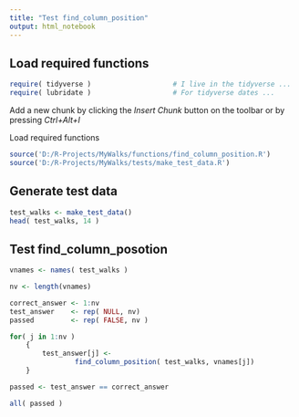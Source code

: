 ```yaml
---
title: "Test find_column_position"
output: html_notebook
---
```


## Load required functions


```r
require( tidyverse )                    # I live in the tidyverse ...
require( lubridate )                    # For tidyverse dates ...
```

Add a new chunk by clicking the *Insert Chunk* button on the toolbar or by pressing *Ctrl+Alt+I*

Load required functions

```r
source('D:/R-Projects/MyWalks/functions/find_column_position.R')
source('D:/R-Projects/MyWalks/tests/make_test_data.R')
```

## Generate test data

```r
test_walks <- make_test_data()
head( test_walks, 14 )
```

## Test find_column_posotion

```r
vnames <- names( test_walks )

nv <- length(vnames)

correct_answer <- 1:nv
test_answer    <- rep( NULL, nv)
passed         <- rep( FALSE, nv )

for( j in 1:nv )
    {
        test_answer[j] <- 
                find_column_position( test_walks, vnames[j])
    }

passed <- test_answer == correct_answer

all( passed )
  
```

